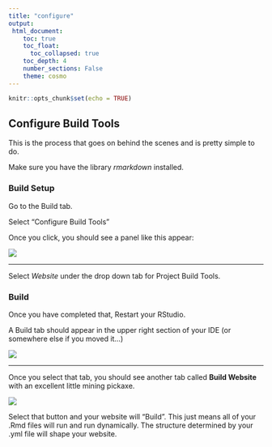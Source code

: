 ---
title: "configure"
output:
 html_document:
    toc: true
    toc_float:
      toc_collapsed: true
    toc_depth: 4
    number_sections: False
    theme: cosmo
---

```{r setup, include=FALSE}
knitr::opts_chunk$set(echo = TRUE)
```

## Configure Build Tools

This is the process that goes on behind the scenes and is pretty simple to do.

Make sure you have the library *rmarkdown* installed.

### Build Setup

Go to the Build tab.

Select "Configure Build Tools"

Once you click, you should see a panel like this appear:


![](D:/Basic_Website/Website/build.jpg)


--- 

Select *Website* under the drop down tab for Project Build Tools.


### Build

Once you have completed that, Restart your RStudio. 

A Build tab should appear in the upper right section of your IDE (or somewhere else if you moved it...)

![](D:/Basic_Website/Website/buildtab.jpg)



--- 

Once you select that tab, you should see another tab called **Build Website** with an excellent little mining pickaxe.

![](D:/Basic_Website/Website/buildaxe.jpg)

Select that button and your website will "Build". This just means all of your .Rmd files will run and run dynamically. The structure determined by your .yml file will shape your website.